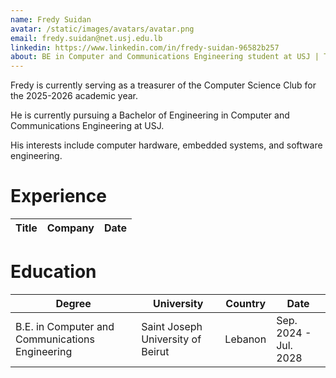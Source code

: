 ```yaml
---
name: Fredy Suidan
avatar: /static/images/avatars/avatar.png
email: fredy.suidan@net.usj.edu.lb
linkedin: https://www.linkedin.com/in/fredy-suidan-96582b257
about: BE in Computer and Communications Engineering student at USJ | Treasurer (2025-2026)
---
```


Fredy is currently serving as a treasurer of the Computer Science Club for the 2025-2026 academic year.

He is currently pursuing a Bachelor of Engineering in Computer and Communications Engineering at USJ.

His interests include computer hardware, embedded systems, and software engineering.

<h1>Experience</h1>

| Title | Company | Date |
| ----- | ------- | ---- |

<h1>Education</h1>

| Degree                                          | University                        | Country | Date                  |
| ----------------------------------------------- | --------------------------------- | ------- | --------------------- |
| B.E. in Computer and Communications Engineering | Saint Joseph University of Beirut | Lebanon | Sep. 2024 - Jul. 2028 |
